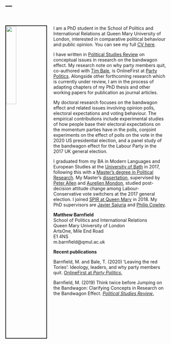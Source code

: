 ---
---

<br />
           
<img src="images/mgb.jpg" style="width:25%; border:2px solid; margin-right: 20px" align="left">

I am a  PhD student in the School of Politics and International Relations at Queen Mary University of London, interested in comparative political behaviour and public opinion. You can see my full [CV here](https://github.com/mbarnfield/cv/blob/master/cv_files/mgb_cv.pdf). 

I have written in [Political Studies Review](https://journals.sagepub.com/doi/full/10.1177/1478929919870691) on conceptual issues in research on the bandwagon effect. My research note on why party members quit, co-authored with [Tim Bale](https://twitter.com/ProfTimBale), is OnlineFirst at [Party Politics](https://journals.sagepub.com/doi/full/10.1177/1354068820962035). Alongside other forthcoming research which is currently under review, I am in the process of adapting chapters of my PhD thesis and other working papers for publication as journal articles.  

My doctoral research focuses on the bandwagon effect and related issues involving opinion polls, electoral expectations and voting behaviour. The empirical contributions include experimental studies of how people base their electoral expectations on the momentum parties have in the polls, conjoint experiments on the effect of polls on the vote in the 2020 US presidential election, and a panel study of the bandwagon effect for the Labour Party in the 2017 UK general election.    

I graduated from my BA in Modern Languages and European Studies at the [University of Bath](https://www.bath.ac.uk) in 2017, following this with a [Master's degree in Political Research](https://www.bath.ac.uk/courses/postgraduate-2019/taught-postgraduate-courses/mres-politics-and-international-studies-full-time/). My Master's [dissertation](https://www.bath.ac.uk/library/dissertations/index.php?programme=MRes+Politics+and+International+Studies), supervised by [Peter Allen](http://www.peter-allen.co.uk) and [Aurelien Mondon](https://researchportal.bath.ac.uk/en/persons/aurelien-mondon), studied post-decision attitude change among Labour-Conservative vote switchers at the 2017 general election. I joined [SPIR at Queen Mary](https://www.qmul.ac.uk/politics/) in 2018. My PhD supervisors are [Javier Sajuria](http://www.sajuria.com) and [Philip Cowley](https://www.qmul.ac.uk/politics/staff/profiles/cowleyphilip.html).     


**Matthew Barnfield**    
School of Politics and International Relations    
Queen Mary University of London    
ArtsOne, Mile End Road    
E1 4NS    
m.barnfield@qmul.ac.uk

**Recent publications**

Barnfield, M. and Bale, T. (2020) ‘Leaving the red Tories’: Ideology, leaders, and why party members quit. [OnlineFirst at *Party Politics*.](https://journals.sagepub.com/doi/full/10.1177/1354068820962035)

Barnfield, M. (2019) Think twice before Jumping on the Bandwagon: Clarifying Concepts in Research on the Bandwagon Effect. [*Political Studies Review*.](https://journals.sagepub.com/doi/full/10.1177/1478929919870691)